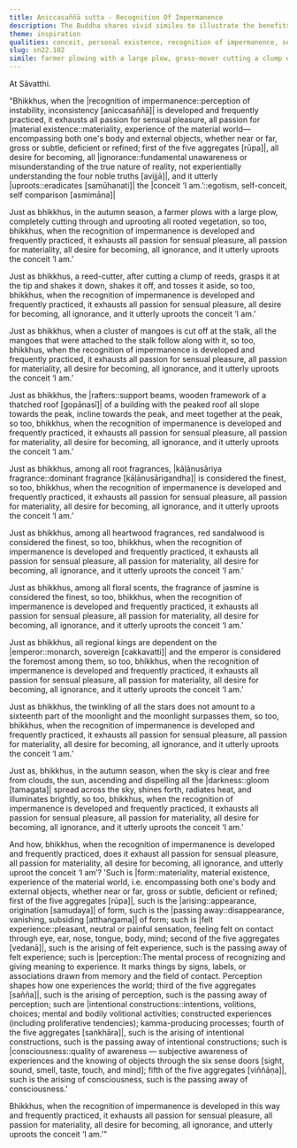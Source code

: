 ```yaml
---
title: Aniccasaññā sutta - Recognition Of Impermanence
description: The Buddha shares vivid similes to illustrate the benefits of developing the recognition of impermanence. This practice gradually exhausts all passion for sensual pleasure, materiality, becoming, ignorance, and uproots the conceit ‘I am.’
theme: inspiration
qualities: conceit, personal existence, recognition of impermanence, sensual desire, wisdom
slug: sn22.102
simile: farmer plowing with a large plow, grass-mover cutting a clump of coarse grass, cluster of mangoes cut off at the stalk, building with the peaked roof, dominant fragrance, red sandalwood, fragrance of jasmine, regional kings, moonlight surpassing twinkling of all the stars, sun dispelling all the darkness spread across the sky
---
```


At Sāvatthi.

"Bhikkhus, when the |recognition of impermanence::perception of instability, inconsistency [aniccasaññā]| is developed and frequently practiced, it exhausts all passion for sensual pleasure, all passion for |material existence::materiality, experience of the material world—encompassing both one's body and external objects, whether near or far, gross or subtle, deficient or refined; first of the five aggregates [rūpa]|, all desire for becoming, all |ignorance::fundamental unawareness or misunderstanding of the true nature of reality, not experientially understanding the four noble truths [avijjā]|, and it utterly |uproots::eradicates [samūhanati]| the |conceit ‘I am.’::egotism, self-conceit, self comparison [asmimāna]|

Just as bhikkhus, in the autumn season, a farmer plows with a large plow, completely cutting through and uprooting all rooted vegetation, so too, bhikkhus, when the recognition of impermanence is developed and frequently practiced, it exhausts all passion for sensual pleasure, all passion for materiality, all desire for becoming, all ignorance, and it utterly uproots the conceit ‘I am.’

Just as bhikkhus, a reed-cutter, after cutting a clump of reeds, grasps it at the tip and shakes it down, shakes it off, and tosses it aside, so too, bhikkhus, when the recognition of impermanence is developed and frequently practiced, it exhausts all passion for sensual pleasure, all desire for becoming, all ignorance, and it utterly uproots the conceit ‘I am.’

Just as bhikkhus, when a cluster of mangoes is cut off at the stalk, all the mangoes that were attached to the stalk follow along with it, so too, bhikkhus, when the recognition of impermanence is developed and frequently practiced, it exhausts all passion for sensual pleasure, all passion for materiality, all desire for becoming, all ignorance, and it utterly uproots the conceit ‘I am.’

Just as bhikkhus, the |rafters::support beams, wooden framework of a thatched roof [gopānasī]| of a building with the peaked roof all slope towards the peak, incline towards the peak, and meet together at the peak, so too, bhikkhus, when the recognition of impermanence is developed and frequently practiced, it exhausts all passion for sensual pleasure, all passion for materiality, all desire for becoming, all ignorance, and it utterly uproots the conceit ‘I am.’

Just as bhikkhus, among all root fragrances, |kāḷānusāriya fragrance::dominant fragrance [kāḷānusārigandha]| is considered the finest, so too, bhikkhus, when the recognition of impermanence is developed and frequently practiced, it exhausts all passion for sensual pleasure, all passion for materiality, all desire for becoming, all ignorance, and it utterly uproots the conceit ‘I am.’

Just as bhikkhus, among all heartwood fragrances, red sandalwood is considered the finest, so too, bhikkhus, when the recognition of impermanence is developed and frequently practiced, it exhausts all passion for sensual pleasure, all passion for materiality, all desire for becoming, all ignorance, and it utterly uproots the conceit ‘I am.’

Just as bhikkhus, among all floral scents, the fragrance of jasmine is considered the finest, so too, bhikkhus, when the recognition of impermanence is developed and frequently practiced, it exhausts all passion for sensual pleasure, all passion for materiality, all desire for becoming, all ignorance, and it utterly uproots the conceit ‘I am.’

Just as bhikkhus, all regional kings are dependent on the |emperor::monarch, sovereign [cakkavatti]| and the emperor is considered the foremost among them, so too, bhikkhus, when the recognition of impermanence is developed and frequently practiced, it exhausts all passion for sensual pleasure, all passion for materiality, all desire for becoming, all ignorance, and it utterly uproots the conceit ‘I am.’

Just as bhikkhus, the twinkling of all the stars does not amount to a sixteenth part of the moonlight and the moonlight surpasses them, so too, bhikkhus, when the recognition of impermanence is developed and frequently practiced, it exhausts all passion for sensual pleasure, all passion for materiality, all desire for becoming, all ignorance, and it utterly uproots the conceit ‘I am.’

Just as, bhikkhus, in the autumn season, when the sky is clear and free from clouds, the sun, ascending and dispelling all the |darkness::gloom [tamagata]| spread across the sky, shines forth, radiates heat, and illuminates brightly, so too, bhikkhus, when the recognition of impermanence is developed and frequently practiced, it exhausts all passion for sensual pleasure, all passion for materiality, all desire for becoming, all ignorance, and it utterly uproots the conceit ‘I am.’

And how, bhikkhus, when the recognition of impermanence is developed and frequently practiced, does it exhaust all passion for sensual pleasure, all passion for materiality, all desire for becoming, all ignorance, and utterly uproot the conceit ‘I am’? 'Such is |form::materiality, material existence, experience of the material world, i.e. encompassing both one's body and external objects, whether near or far, gross or subtle, deficient or refined; first of the five aggregates [rūpa]|, such is the |arising::appearance, origination [samudaya]| of form, such is the |passing away::disappearance, vanishing, subsiding [atthaṅgama]| of form; such is |felt experience::pleasant, neutral or painful sensation, feeling felt on contact through eye, ear, nose, tongue, body, mind; second of the five aggregates [vedanā]|, such is the arising of felt experience, such is the passing away of felt experience; such is |perception::The mental process of recognizing and giving meaning to experience. It marks things by signs, labels, or associations drawn from memory and the field of contact. Perception shapes how one experiences the world; third of the five aggregates [sañña]|, such is the arising of perception, such is the passing away of perception; such are |intentional constructions::intentions, volitions, choices; mental and bodily volitional activities; constructed experiences (including proliferative tendencies); kamma-producing processes; fourth of the five aggregates [saṅkhāra]|, such is the arising of intentional constructions, such is the passing away of intentional constructions; such is |consciousness::quality of awareness — subjective awareness of experiences and the knowing of objects through the six sense doors [sight, sound, smell, taste, touch, and mind]; fifth of the five aggregates [viññāṇa]|, such is the arising of consciousness, such is the passing away of consciousness.'

Bhikkhus, when the recognition of impermanence is developed in this way and frequently practiced, it exhausts all passion for sensual pleasure, all passion for materiality, all desire for becoming, all ignorance, and utterly uproots the conceit ‘I am.’"